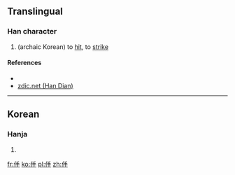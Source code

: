 ==Translingual==

===Han character===
{{Han char|rn=9|rad=人|as=04|sn=6|four=|canj=OQ|ids=⿰[[亻]][[手]]}}

# (archaic Korean) to [[hit]], to [[strike]]

====References====
* {{Han ref|kx=0096.121|dkj=|dj=|hdz=|uh=343F|ud=13375|bh=|bd=}}
* [http://www.zdic.net/zd/zi2/ZdicE3Zdic90ZdicBF.htm zdic.net (Han Dian)]

----

==Korean==

===Hanja===
{{ko-hanja|hangeul=격|rv=gyeok|mr=kyŏk|y=kyek|eumhun=치다|ehrv=chida|ehmr=ch'ida|ehy=chita}}

# {{defn|lang=ko|sort=人04}}

[[fr:㐿]]
[[ko:㐿]]
[[pl:㐿]]
[[zh:㐿]]